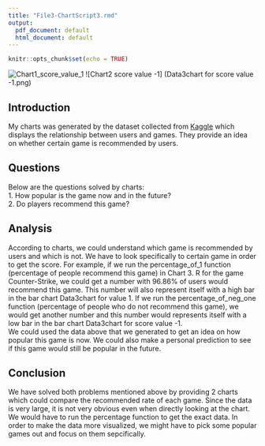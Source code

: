 ```yaml
---
title: "File3-ChartScript3.rmd"
output:
  pdf_document: default
  html_document: default
---
```


```r
knitr::opts_chunk$set(echo = TRUE)
```

![Chart1_score_value_1](Data3chart for score value 1.png)
![Chart2 score value -1] (Data3chart for score value -1.png)

## Introduction

My charts was generated by the dataset collected from [Kaggle](https://www.kaggle.com/datasets/andrewmvd/steam-reviews) which displays the relationship between users and games. They provide an idea on whether certain game is recommended by users. 


## Questions

Below are the questions solved by charts:\
1. How popular is the game now and in the future?\
2. Do players recommend this game?\


## Analysis

According to charts, we could understand which game is recommended by users and which is not. We have to look specifically to certain game in order to get the score. For example, if we run the percentage_of_1 function (percentage of people recommend this game) in Chart 3. R for the game Counter-Strike, we could get a number with 96.86% of users would recommend this game. This number will also represent itself with a high bar in the bar chart Data3chart for value 1. If we run the percentage_of_neg_one function (percentage of people who do not recommend this game), we would get another number and this number would represents itself with a low bar in the bar chart Data3chart for score value -1.\
We could used the data above that we generated to get an idea on how popular this game is now. We could also make a personal prediction to see if this game would still be popular in the future.

## Conclusion

We have solved both problems mentioned above by providing 2 charts which could compare the recommended rate of each game. Since the data is very large, it is not very obvious even when directly looking at the chart. We would have to run the percentage function to get the exact data. In order to make the data more visualized, we might have to pick some popular games out and focus on them sepcifically.
